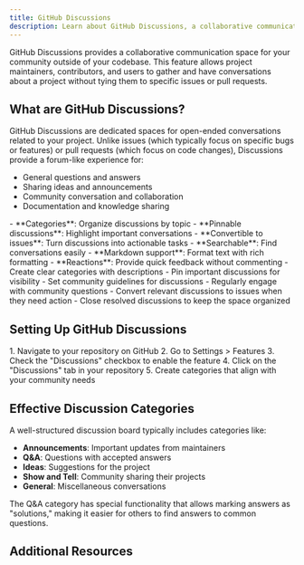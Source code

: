 ```yaml
---
title: GitHub Discussions
description: Learn about GitHub Discussions, a collaborative communication feature
---
```

GitHub Discussions provides a collaborative communication space for your community outside of your codebase. This feature allows project maintainers, contributors, and users to gather and have conversations about a project without tying them to specific issues or pull requests.

## What are GitHub Discussions?

GitHub Discussions are dedicated spaces for open-ended conversations related to your project. Unlike issues (which typically focus on specific bugs or features) or pull requests (which focus on code changes), Discussions provide a forum-like experience for:

- General questions and answers
- Sharing ideas and announcements
- Community conversation and collaboration
- Documentation and knowledge sharing

<Tabs>
  <TabItem label="Key Features">
    - **Categories**: Organize discussions by topic
    - **Pinnable discussions**: Highlight important conversations
    - **Convertible to issues**: Turn discussions into actionable tasks
    - **Searchable**: Find conversations easily
    - **Markdown support**: Format text with rich formatting
    - **Reactions**: Provide quick feedback without commenting
  </TabItem>
  <TabItem label="Best Practices">
    - Create clear categories with descriptions
    - Pin important discussions for visibility
    - Set community guidelines for discussions
    - Regularly engage with community questions
    - Convert relevant discussions to issues when they need action
    - Close resolved discussions to keep the space organized
  </TabItem>
</Tabs>

## Setting Up GitHub Discussions

<Steps>
  1. Navigate to your repository on GitHub
  2. Go to Settings > Features
  3. Check the "Discussions" checkbox to enable the feature
  4. Click on the "Discussions" tab in your repository
  5. Create categories that align with your community needs
</Steps>

## Effective Discussion Categories

A well-structured discussion board typically includes categories like:

- **Announcements**: Important updates from maintainers
- **Q&A**: Questions with accepted answers
- **Ideas**: Suggestions for the project
- **Show and Tell**: Community sharing their projects
- **General**: Miscellaneous conversations

<Aside type="tip">
  The Q&A category has special functionality that allows marking answers as "solutions," making it easier for others to find answers to common questions.
</Aside>

## Additional Resources

<CardGrid>
  <LinkCard 
    title="Official GitHub Documentation" 
    href="https://docs.github.com/en/discussions"
    description="Complete documentation on GitHub Discussions from GitHub" 
  />
  <LinkCard 
    title="GitHub Blog: Introducing Discussions" 
    href="https://github.blog/2020-05-06-new-from-satellite-2020-github-discussions-codespaces-securing-code-and-more/"
    description="Original announcement post for GitHub Discussions" 
  />
  <LinkCard 
    title="GitHub Discussions - Video Guide" 
    href="https://www.youtube.com/watch?v=IpBw2SJkFyk"
    description="Video tutorial on setting up and using GitHub Discussions" 
  />
</CardGrid>
